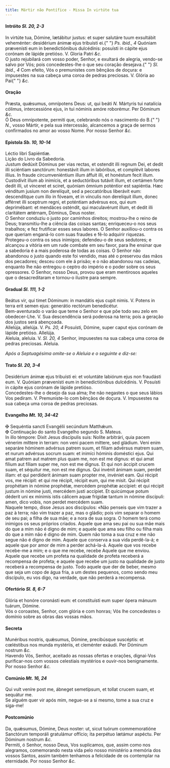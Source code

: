 ```yaml
---
title: Mártir não Pontífice - Missa In virtúte tua
---
```


<h4 class="text-center">
  Intróito <em>Sl. 20, 2-3</em>
</h4>
<div class="container-fluid">
  <div class="row">
    <div class="col-6 dropcaps text-justify">
      In virtúte tua, Dómine, lætábitur justus: et super salutáre tuum
      exsultábit veheménter: desidérium ánimæ ejus tribuísti ei.{" "}
      <em>Ps. ibid., 4</em> Quóniam prævenísti eum in benedictiónibus
      dulcédinis: posuísti in cápite ejus corónam de lápide pretióso. V. Gloria
      Patri <em>&c.</em>
    </div>
    <div class="col-6 dropcaps text-justify">
      O justo rejubilará com vosso poder, Senhor, e exultará de alegria,
      vendo-se salvo por Vós; pois concedestes-lhe o que seu coração desejava.{" "}
      <em>Sl. ibid., 4</em> Com efeito, Vós o premunistes com bênçãos de doçura:
      e impusestes na sua cabeça uma coroa de pedras preciosas. V. Glória ao Pai{" "}
      <em>&c.</em>
    </div>
  </div>
</div>

<h4 class="text-center">Oração</h4>
<div class="container-fluid">
  <div class="row">
    <div class="col-6 dropcaps text-justify">
      Præsta, quǽsumus, omnípotens Deus: ut, qui beáti <em>N. </em>Mártyris tui
      natalícia cólimus, intercessióne ejus, in tui nóminis amóre roborémur. Per
      Dóminum <em>&c.</em>
    </div>
    <div class="col-6 dropcaps text-justify">
      Ó Deus omnipotente, permiti que, celebrando nós o nascimento do B.{" "}
      <em>N.</em>, vosso Mártir, e pela sua intercessão, alcancemos a graça de
      sermos confirmados no amor ao vosso Nome. Por nosso Senhor <em>&c.</em>
    </div>
  </div>
</div>

<h4 class="text-center">
  Epístola <em>Sb. 10, 10-14</em>
</h4>
<div class="container-fluid">
  <div class="row">
    <div class="col-6 text-justify">Léctio libri Sapiéntiæ.</div>
    <div class="col-6 text-justify">Lição do Livro da Sabedoria.</div>
    <div class="col-6 dropcaps text-justify">
      Justum dedúxit Dóminus per vias rectas, et ostendit illi regnum Dei, et
      dedit illi sciéntiam sanctórum: honestávit illum in labóribus, et
      complévit labores illíus. In fraude circumveniéntium illum áffuit illi, et
      honéstum fecit illum. Custodívit illum ab inimícis, et a seductóribus
      tutávit illum, et certámen forte dedit illi, ut vínceret et sciret,
      quóniam ómnium poténtior est sapiéntia. Hæc vénditum jusíum non
      derelíquit, sed a peccatóribus liberávit eum: descendítque cum illo in
      fóveam, et in vínculis non derelíquit illum, donec afférret illi sceptrum
      regni, et poténtiam advérsus eos, qui eum deprimébant: et mendáces
      osténdit, qui maculavérunt illum, et dedit illi claritátem ætérnam,
      Dóminus, Deus noster.
    </div>
    <div class="col-6 dropcaps text-justify">
      O Senhor conduziu o justo por caminhos direitos; mostrou-lhe o reino de
      Deus; transmitiu-lhe a ciência das coisas santas; enriqueceu-o nos seus
      trabalhos; e fez frutificar esses seus labores. O Senhor auxiliou-o contra
      os que queriam enganá-lo com suas fraudes e fê-lo adquirir riquezas.
      Protegeu-o contra os seus inimigos; defendeu-o de seus sedutores; e
      alcançou a vitória em um rude combate em seu favor, para lhe ensinar que a
      sabedoria é a mais poderosa de todas as coisas. O Senhor não abandonou o
      justo quando este foi vendido, mas até o preservou das mãos dos pecadores;
      desceu com ele á prisão; e o não abandonou nas cadeias, enquanto lhe não
      entregou o ceptro do império e o poder sobre os seus opressores. O Senhor,
      nosso Deus, provou que eram mentirosos aqueles que o desacreditaram e
      tornou-o ilustre para sempre.
    </div>
  </div>
</div>

<h4 class="text-center">
  Gradual <em>Sl. 111, 1-2</em>
</h4>
<div class="container-fluid">
  <div class="row">
    <div class="col-6 dropcaps text-justify">
      Beátus vir, qui timet Dóminum: in mandátis ejus cupit nimis. V. Potens in
      terra erit semen ejus: generátio rectórum benedicétur.
    </div>
    <div class="col-6 dropcaps text-justify">
      Bem-aventurado o varão que teme o Senhor e que põe todo seu zelo em
      obedecer-Lhe. V. Sua descendência será poderosa na terra; pois a geração
      dos justos será abençoada.
    </div>
    <div class="col-6 text-justify">
      Allelúja, allelúja. V. <em>Ps. 20, 4</em> Posuísti, Dómine, super caput
      ejus corónam de lápide pretióso. Allelúja.
    </div>
    <div class="col-6 text-justify">
      Aleluia, aleluia. V. <em>Sl. 20, 4</em> Senhor, impusestes na sua cabeça
      uma coroa de pedras preciosas. Aleluia.
    </div>
  </div>
</div>

<em>Após a Septuagésima omite-se o Aleluia e o seguinte e diz-se:</em>

<h4 class="text-center">
  Trato <em>Sl. 20, 3-4</em>
</h4>
<div class="container-fluid">
  <div class="row">
    <div class="col-6 dropcaps text-justify">
      Desidérium ánimæ ejus tribuísti ei: et voluntáte labiórum ejus non
      fraudásti eum. V. Quóniam prævenísti eum in benedictiónibus dulcédinis. V.
      Posuísti in cápite ejus corónam de lápide pretióso.
    </div>
    <div class="col-6 dropcaps text-justify">
      Concedestes-lhe o desejo da sua alma; lhe não negastes o que seus lábios
      Vos pediram. V. Premuniste-lo com bênçãos de doçura. V. Impusestes na sua
      cabeça uma coroa de pedras preciosas.
    </div>
  </div>
</div>

<h4 class="text-center">
  Evangelho <em>Mt. 10, 34-42</em>
</h4>
<div class="container-fluid">
  <div class="row">
    <div class="col-6 text-justify">
      <span class="text-danger">&#10016;</span> Sequéntia sancti Evangélii
      secúndum Matthǽum.
    </div>
    <div class="col-6 text-justify">
      <span class="text-danger">&#10016;</span> Continuação do santo Evangelho
      segundo S. Mateus.
    </div>
    <div class="col-6 dropcaps text-justify">
      In illo témpore: Dixit Jesus discípulis suis: Nolíte arbitrári, quia pacem
      vénerim míttere in terram: non veni pacem míttere, sed gládium. Veni enim
      separáre hóminem advérsus patrem suum, et fíliam advérsus matrem suam, et
      nurum advérsus socrum suam: et inimíci hóminis doméstici ejus. Qui amat
      patrem aut matrem plus quam me, non est me dignus: et qui amat fílium aut
      fíliam super me, non est me dignus. Et qui non áccipit crucem suam, et
      séquitur me, non est me dignus. Qui invénit ánimam suam, perdet illam: et
      qui perdíderit ánimam suam propter me, invéniet eam. Qui récipit vos, me
      récipit: et qui me récipit, récipit eum, qui me misit. Qui récipit
      prophétam in nómine prophétæ, mercédem prophétæ accípiet: et qui récipit
      justum in nómine justi, mercédem justi accípiet. Et quicúmque potum
      déderit uni ex mínimis istis cálicem aquæ frígidæ tantum in nómine
      discípuli: amen, dico vobis, non perdet mercédem suam.
    </div>
    <div class="col-6 dropcaps text-justify">
      Naquele tempo, disse Jesus aos discípulos: «Não penseis que vim trazer a
      paz à terra; não vim trazer a paz, mas o gládio; pois vim separar o homem
      de seu pai; a filha de sua mãe; e a nora de sua sogra. O homem terá como
      inimigos os seus próprios criados. Aquele que ama seu pai ou sua mãe mais
      do que a mim não é digno de mim; e aquele que ama seu filho ou filha mais
      do que a mim não é digno de mim. Quem não toma a sua cruz e me não segue
      não é digno de mim. Aquele que conserva a sua vida perdê-la-á; e aquele
      que por amor de mim a perder achá-la-á. Aquele que vos recebe recebe-me a
      mim; e o que me recebe, recebe Aquele que me enviou. Aquele que recebe um
      profeta na qualidade de profeta receberá a recompensa de profeta; e aquele
      que recebe um justo na qualidade de justo receberá a recompensa de justo.
      Todo aquele que der de beber, mesmo que seja um copo de água fria, a um
      destes pequenos, como sendo meu discípulo, eu vos digo, na verdade, que
      não perderá a recompensa.
    </div>
  </div>
</div>

<h4 class="text-center">
  Ofertório <em>Sl. 8, 6-7</em>
</h4>
<div class="container-fluid">
  <div class="row">
    <div class="col-6 dropcaps text-justify">
      Glória et honóre coronásti eum: et constituísti eum super ópera mánuum
      tuárum, Dómine.
    </div>
    <div class="col-6 dropcaps text-justify">
      Vós o coroastes, Senhor, com glória e com honras; Vós lhe concedestes o
      domínio sobre as obras das vossas mãos.
    </div>
  </div>
</div>

<h4 class="text-center">Secreta</h4>
<div class="container-fluid">
  <div class="row">
    <div class="col-6 dropcaps text-justify">
      Munéribus nostris, quǽsumus, Dómine, precibúsque suscéptis: et cœléstibus
      nos munda mystériis, et cleménter exáudi. Per Dóminum nostrum <em>&c.</em>
    </div>
    <div class="col-6 dropcaps text-justify">
      Havendo Vós, Senhor, aceitado as nossas ofertas e orações, dignai-Vos
      purificar-nos com vossos celestiais mystérios e ouvir-nos benignamente.
      Por nosso Senhor <em>&c.</em>
    </div>
  </div>
</div>

<h4 class="text-center">
  Comúnio <em>Mt. 16, 24</em>
</h4>
<div class="container-fluid">
  <div class="row">
    <div class="col-6 dropcaps text-justify">
      Qui vult veníre post me, ábneget semetípsum, et tollat crucem suam, et
      sequátur me.
    </div>
    <div class="col-6 dropcaps text-justify">
      Se alguém quer vir após mim, negue-se a si mesmo, tome a sua cruz e
      siga-me!
    </div>
  </div>
</div>

<h4 class="text-center">Postcomúnio</h4>
<div class="container-fluid">
  <div class="row">
    <div class="col-6 dropcaps text-justify">
      Da, quǽsumus, Dómine, Deus noster: ut, sicut tuórum commemoratióne
      Sanctórum temporáli gratulámur offício; ita perpétuo lætámur aspéctu. Per
      Dóminum nostrum <em>&c.</em>
    </div>
    <div class="col-6 dropcaps text-justify">
      Permiti, ó Senhor, nosso Deus, Vos suplicamos, que, assim como nos
      alegramos, comemorando nesta vida pelo nosso ministério a memória dos
      vossos Santos, assim também tenhamos a felicidade de os contemplar na
      eternidade. Por nosso Senhor <em>&c.</em>
    </div>
  </div>
</div>

